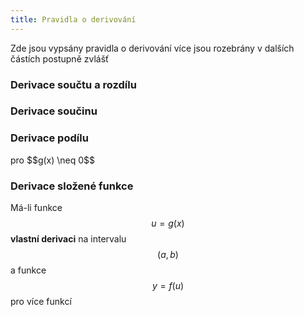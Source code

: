 ```yaml
---
title: Pravidla o derivování
---
```



Zde jsou vypsány pravidla o derivování více jsou rozebrány v dalších částích postupně zvlášť 

### Derivace součtu a rozdílu
<Latex formula="\big( f(x) \pm g(x) \big)' = f'(x) \pm g'(x) " />

### Derivace součinu

<Latex formula="\big( f(x) \cdot g(x) \big)' = f'(x) \cdot g(x) + f(x) \cdot g'(x)" />



### Derivace podílu 
<Latex formula="\displaystyle \Bigg( \frac{f(x)}{g(x)} \Bigg)' = \frac{f'(x) \cdot g(x) - f(x) \cdot g'(x)}{g^2(x)}" />
pro $$g(x) \neq 0$$

### Derivace složené funkce
Má-li funkce $$u = g(x)$$ **vlastní derivaci** na intervalu $$(a, b)$$ a funkce $$y = f(u)$$ 
<Latex formula="[f(g(x))]' = f'(g(x)) \cdot g'(x)" />
pro více funkcí
<Latex formula="\Big( f \big( g ( h(x) ) \big) \Big)' = f' \big( g(h(x))\big) \cdot g'(h(x)) \cdot h'(x)" />